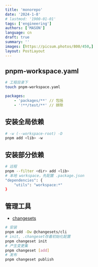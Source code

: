 ```yaml
---
title: 'monorepo'
date: '2024-1-8'
# lastmod: '1900-01-01'
tags: ['engineering']
authors: ['MASON']
language: cn
draft: true
summary: ''
images: [https://picsum.photos/800/450,]
layout: PostLayout
---
```


## pnpm-workspace.yaml
```sh
# 工程目录下
touch pnpm-workspace.yaml
```
```yaml:pnpm-workspace.yaml
packages:
    - 'packages/**' // 包括
    - '!**/test/**' // 排除
```

## 安装全局依赖

```sh
# -w (--workspace-root) -D
pnpm add <lib> -w
```

## 安装部分依赖
```sh
# 远程
pnpm --filter <dir> add <lib>
# 本地 workspace，先配置 .package.json
"dependencies": {
    "utils": "workspace:*"
}
```

## 管理工具

- [changesets](https://pnpm.io/zh/8.x/workspaces#%E5%8F%91%E5%B8%83%E5%B7%A5%E4%BD%9C%E6%B5%81)

```sh
# 安装
pnpm add -Dw @changesets/cli
# init, .changeset存着初始化配置
pnpm changeset init
# 产生变更集
pnpm changeset [add]
# 发布
pnpm changeset publish
```

